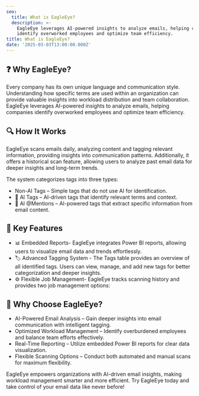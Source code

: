 ```yaml
---
seo:
  title: What is EagleEye?
  description: >-
    EagleEye leverages AI-powered insights to analyze emails, helping companies
    identify overworked employees and optimize team efficiency.
title: What is EagleEye?
date: '2025-03-03T13:00:00.000Z'
---
```


## ❓ Why EagleEye?

Every company has its own unique language and communication style. Understanding how specific terms are used within an organization can provide valuable insights into workload distribution and team collaboration. EagleEye leverages AI-powered insights to analyze emails, helping companies identify overworked employees and optimize team efficiency.

## 🔍 How It Works

EagleEye scans emails daily, analyzing content and tagging relevant information, providing insights into communication patterns. Additionally, it offers a historical scan feature, allowing users to analyze past email data for deeper insights and long-term trends.

The system categorizes tags into three types:

* Non-AI Tags – Simple tags that do not use AI for identification.
* 🤖 AI Tags – AI-driven tags that identify relevant terms and context.
* 🤖 AI @Mentions – AI-powered tags that extract specific information from email content.

## 🚀 Key Features

* 📊 Embedded Reports- EagleEye integrates Power BI reports, allowing users to visualize email data and trends effortlessly.
* 🏷️ Advanced Tagging System - The Tags table provides an overview of all identified tags. Users can view, manage, and add new tags for better categorization and deeper insights.
* ⚙️ Flexible Job Management- EagleEye tracks scanning history and provides two job management options:

## 🎯 Why Choose EagleEye?

* AI-Powered Email Analysis – Gain deeper insights into email communication with intelligent tagging.
* Optimized Workload Management – Identify overburdened employees and balance team efforts effectively.
* Real-Time Reporting – Utilize embedded Power BI reports for clear data visualization.
* Flexible Scanning Options – Conduct both automated and manual scans for maximum flexibility.

EagleEye empowers organizations with AI-driven email insights, making workload management smarter and more efficient. Try EagleEye today and take control of your email data like never before!
